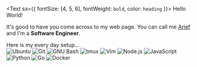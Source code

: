 <Text sx={{ fontSize: [4, 5, 6], fontWeight: `bold`, color: `heading` }}>
  Hello World!
</Text>

It's good to have you come across to my web page. You can call me <ins>Arief</ins> and I'm a **Software Engineer**.  


Here is my every day setup...  
![Ubuntu](https://img.shields.io/static/v1?style=for-the-badge&message=Ubuntu&color=E95420&logo=Ubuntu&logoColor=FFFFFF&label=)
![Git](https://img.shields.io/badge/git%20-%23F05033.svg?&style=for-the-badge&logo=git&logoColor=white)
![GNU Bash](https://img.shields.io/static/v1?style=for-the-badge&message=GNU+Bash&color=4EAA25&logo=GNU+Bash&logoColor=FFFFFF&label=)
![tmux](https://img.shields.io/static/v1?style=for-the-badge&message=tmux&color=1BB91F&logo=tmux&logoColor=FFFFFF&label=)
![Vim](https://img.shields.io/static/v1?style=for-the-badge&message=Vim&color=019733&logo=Vim&logoColor=FFFFFF&label=)
![Node.js](https://img.shields.io/static/v1?style=for-the-badge&message=Node.js&color=339933&logo=Node.js&logoColor=FFFFFF&label=)
![JavaScript](https://img.shields.io/badge/JavaScript-F7DF1E?style=for-the-badge&logo=javascript&logoColor=black)
![Python](https://img.shields.io/static/v1?style=for-the-badge&message=Python&color=3776AB&logo=Python&logoColor=FFFFFF&label=)
![Go](https://img.shields.io/static/v1?style=for-the-badge&message=Go&color=00ADD8&logo=Go&logoColor=FFFFFF&label=)
![Docker](https://img.shields.io/badge/Docker-2CA5E0?style=for-the-badge&logo=docker&logoColor=white)
